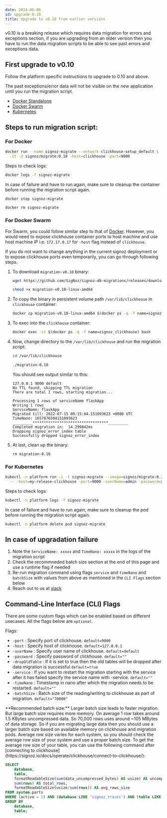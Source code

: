 ```yaml
---
date: 2024-06-06
id: upgrade-0.10
title: Upgrade to v0.10 from earlier versions
---
```


v0.10 is a breaking release which requires data migration for errors and exceptions section, if you are upgrading from an older version then you have to run the data migration scripts to be able to see past errors and exceptions data.

## First upgrade to v0.10

Follow the platform specific instructions to upgrade to 0.10 and above.

<Admonition>
The past exceptions/error data will not be visible on the new application until you run the migration script.

- [Docker Standalone](https://signoz.io/docs/operate/docker-standalone/#upgrade)
- [Docker Swarm](https://signoz.io/docs/operate/docker-swarm/#upgrade)
- [Kubernetes](https://signoz.io/docs/operate/kubernetes/#upgrade)
</Admonition>

## Steps to run migration script:

### For Docker

```bash
docker run --name signoz-migrate --network clickhouse-setup_default \
  -it -d signoz/migrate:0.10 -host=clickhouse -port=9000
```

Steps to check logs:

```bash
docker logs -f signoz-migrate
```

In case of failure and have to run again, make sure to cleanup the container before running the migration script again.

```bash
docker stop signoz-migrate

docker rm signoz-migrate
```

### For Docker Swarm

For Swarm, you could follow similar step to that of [Docker](#docker). However,
you would need to expose clickhouse container ports to host machine and use
host machine IP i.e. `172.17.0.17` for `-host` flag instead of `clickhouse`.

If you do not want to change anything in the current signoz deployment or to
expose clickhouse ports even temporarily, you can go through following steps.

1. To download `migration-v0.10` binary:

    ```bash
    wget https://github.com/SigNoz/signoz-db-migrations/releases/download/v0.10/migration-v0.10-linux-amd64

    chmod +x migration-v0.10-linux-amd64
    ```

2. To copy the binary in persistent volume path `/var/lib/clickhouse` in `clickhouse` container:

    ```bash
    docker cp migration-v0.10-linux-amd64 $(docker ps -q -f name=signoz_clickhouse):/var/lib/clickhouse/migration-0.10
    ```

3. To exec into the `clickhouse` container:

    ```bash
    docker exec -it $(docker ps -q -f name=signoz_clickhouse) bash
    ```

4. Now, change directory to the `/var/lib/clickhouse` and run the migration script:

    ```bash
    cd /var/lib/clickhouse

    ./migration-0.10
    ```

    You should see output similar to this:
    ```
    127.0.0.1 9000 default 
    No TTL found, skipping TTL migration
    There are total 1 rows, starting migration... 

    Processing 1 rows of serviceName flaskApp 
    Writing 1 rows
    ServiceName: flaskApp 
    Migrated till: 2022-07-15 09:15:04.151093623 +0000 UTC 
    TimeNano: 1657876504151093623 
    _________**********************************_________ 
    Completed migration in:  14.299842ms
    Dropping signoz_error_index table
    Successfully dropped signoz_error_index
    ```

5. At last, clean up the binary:

    ```bash
    rm migration-0.10
    ```

### For Kubernetes

```bash
kubectl -n platform run -i -t signoz-migrate --image=signoz/migrate:0.10 --restart='Never' \
  -- -host=my-release-clickhouse -port=9000 -userName=admin -password=27ff0399-0d3a-4bd8-919d-17c2181e6fb9
```

Steps to check logs:

```bash
kubectl -n platform logs -f signoz-migrate
```

In case of failure and have to run again, make sure to cleanup the pod before running the migration script again.

```bash
kubectl -n platform delete pod signoz-migrate
```

## In case of upgradation failure

1. Note the `ServiceName: xxxxx` and `TimeNano: xxxxx` in the logs of the migration script
2. Check the recommneded batch size section at the end of this page and use a runtime flag if needed
3. Re-run migration command using flags `service` and `timeNano` and `batchSize` with values from above as mentioned in the `CLI Flags` section below
4. Reach out to us at [slack](https://signoz.io/slack)

## Command-Line Interface (CLI) Flags

There are some custom flags which can be enabled based on different usecases.
All the flags below are `optional`.

Flags:

- `-port` : Specify port of clickhouse. `default=9000`
- `-host` : Specify host of clickhouse. `default=127.0.0.1`
- `-userName` : Specify user name of clickhouse. `default=default`
- `-password` : Specify password of clickhouse. `default=""`
- `-dropOldTable` : If it is set to true then the old tables will be dropped after data migration is successful `default=true`
- `-service` : If you want to restart the migration starting with the service after it has failed specify the service name with -service. `default=""`
- `-timeNano` : Timestamp in nano after which the migration needs to be restarted. `default=""`
- `-batchSize` : Batch size of the reading/writing to clickhouse as part of migration. `default="70000"`

<Admonition type="info">
**Recommended batch size:** Larger batch size leads to faster migration. But large batch size requires more memory. On average 1 row takes around 1.5 KBytes uncompressed data. So 70,000 rows uses around ~105 MBytes of data storage. So if you are migrating large data then you should use a larger batch size based on available memory on clickhouse and migration pods.
Average row size varies for each system, so you should check the average row size of your system and use a proper batch size.
To get the average row size of your table, you can use the following command after [connecting to clickhouse](https://signoz.io/docs/operate/clickhouse/connect-to-clickhouse/):

``` sql
SELECT
    database,
    table,
    formatReadableSize(sum(data_uncompressed_bytes) AS usize) AS uncompressed, 
    sum(rows) AS total_rows,
    formatReadableSize(usize/sum(rows)) AS avg_rows_size
FROM system.parts
WHERE (active = 1) AND (database LIKE 'signoz_traces') AND (table LIKE 'signoz_error_index')
GROUP BY
    database,
    table;
```

</Admonition>
